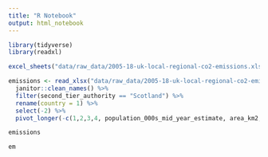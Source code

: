 ```yaml
---
title: "R Notebook"
output: html_notebook
---
```


```r
library(tidyverse)
library(readxl)
```


```r
excel_sheets("data/raw_data/2005-18-uk-local-regional-co2-emissions.xlsx")
```

```r
emissions <- read_xlsx("data/raw_data/2005-18-uk-local-regional-co2-emissions.xlsx", 2, skip = 1) %>% 
  janitor::clean_names() %>% 
  filter(second_tier_authority == "Scotland") %>% 
  rename(country = 1) %>% 
  select(-2) %>% 
  pivot_longer(-c(1,2,3,4, population_000s_mid_year_estimate, area_km2, per_capita_emissions_t, emissions_per_km2_kt), names_to = "emission_source_sector", values_to = "emissions")
```

```r
emissions
```

```r
em
```


